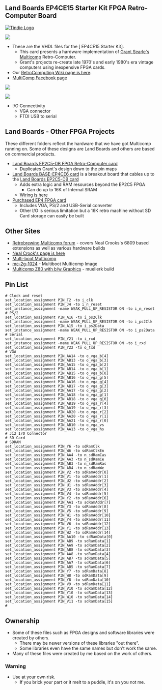 == Land Boards EP4CE15 Starter Kit FPGA Retro-Computer Board ==

<a href="https://www.tindie.com/products/land_boards/retrocomputer-fpga-card-pcb-only/" >
<img src="http://land-boards.com/tindie/tindie-larges-v2.png" alt="Tindie Logo">
</img></a> 

<img src="http://land-boards.com/blwiki/images/8/8f/RETRO-EP4CE15-REV4-BLACK-P1464-720PX.jpg"></img>

* These are the VHDL files for the  [ EP4CE15 Starter Kit].
** This card presents a hardware implementation of [http://searle.x10host.com/Multicomp/index.html Grant Searle's Multicomp] Retro-Computer.
** Grant's projects re-create late 1970's and early 1980's era vintage computers using inexpensive FPGA cards.
* Our [http://land-boards.com/blwiki/index.php?title=RetroComputers RetroComputing Wiki page is here].
* [https://www.facebook.com/groups/663409440836492 MultiComp Facebook page]

<img src="http://land-boards.com/blwiki/images/1/18/EP4CE55_RESOURCES.PNG"></img>

<img src="http://land-boards.com/blwiki/images/4/43/CycloneV_FPGA_Resources.PNG"></img>
	
* I/O Connectivity
** VGA connector
** FTDI USB to serial


== Land Boards - Other FPGA Projects ==

These different folders reflect the hardware that we have got Multicomp running on. Some of these designs are Land Boards and others are based on commercial products.

* [http://land-boards.com/blwiki/index.php?title=EP2C5-DB Land Boards EP2C5-DB FPGA Retro-Computer card]
** Duplicates Grant's design down to the pin maps
* [http://land-boards.com/blwiki/index.php?title=BASE-EP4CE6 Land Boards BASE-EP4CE6 card] is a breakout board that cables up to the [http://land-boards.com/blwiki/index.php?title=EP2C5-DB Land Boards EP2C5-DB card]
** Adds extra logic and RAM resources beyond the EP2C5 FPGA
*** Can do up to 16K of Internal SRAM
** [http://land-boards.com/blwiki/index.php?title=Retro-Computer_Map_EP2_to_EP4_card Wiring is here]
* [http://land-boards.com/blwiki/index.php?title=Cyclone_IV_FPGA_EP4CE6E22C8N_Development_Board_USB_V2 Purchased EP4 FPGA card]
** Includes VGA, PS/2 and USB-Serial converter
** Other I/O is serious limitation but a 16K retro machine without SD Card storage can easily be built

== Other Sites ==

* [https://www.retrobrewcomputers.org/doku.php?id=boards:sbc:multicomp:start Retrobrewing Multicomp forum] - covers Neal Crooks's 6809 based extensions as well as various hardware builds
* [https://github.com/nealcrook/multicomp6809 Neal Crook's page is here]
* [https://www.retrobrewcomputers.org/doku.php?id=builderpages:rhkoolstar:mc-2g-1024 Multi-boot Multicomp]
* [https://retrobrewcomputers.org/doku.php?id=builderpages:rhkoolstar:mc-2g-1024 mc-2g-1024] - Multiboot Multicomp Image
* [https://retrobrewcomputers.org/doku.php?id=builderpages:muellerk:start Multicomp Z80 with b/w Graphics] - muellerk build

== Pin List ==

<pre>
# Clock and reset
set_location_assignment PIN_T2 -to i_clk
set_location_assignment PIN_J4 -to i_n_reset
set_instance_assignment -name WEAK_PULL_UP_RESISTOR ON -to i_n_reset
# PS/2
set_location_assignment PIN_A16 -to i_ps2Clk
set_instance_assignment -name WEAK_PULL_UP_RESISTOR ON -to i_ps2Clk
set_location_assignment PIN_A15 -to i_ps2Data
set_instance_assignment -name WEAK_PULL_UP_RESISTOR ON -to i_ps2Data
# Serial
set_location_assignment PIN_Y21 -to i_rxd
set_instance_assignment -name WEAK_PULL_UP_RESISTOR ON -to i_rxd
set_location_assignment PIN_Y22 -to o_txd
# VGA
set_location_assignment PIN_AA14 -to o_vga_b[4]
set_location_assignment PIN_AB13 -to o_vga_b[3]
set_location_assignment PIN_AA15 -to o_vga_b[2]
set_location_assignment PIN_AB14 -to o_vga_b[1]
set_location_assignment PIN_AB15 -to o_vga_b[0]
set_location_assignment PIN_AB16 -to o_vga_g[5]
set_location_assignment PIN_AA16 -to o_vga_g[4]
set_location_assignment PIN_AB17 -to o_vga_g[3]
set_location_assignment PIN_AA17 -to o_vga_g[2]
set_location_assignment PIN_AA18 -to o_vga_g[1]
set_location_assignment PIN_AB18 -to o_vga_g[0]
set_location_assignment PIN_AB19 -to o_vga_r[4]
set_location_assignment PIN_AA19 -to o_vga_r[3]
set_location_assignment PIN_AB20 -to o_vga_r[2]
set_location_assignment PIN_AA20 -to o_vga_r[1]
set_location_assignment PIN_AA21 -to o_vga_r[0]
set_location_assignment PIN_AB10 -to o_vga_vs
set_location_assignment PIN_AA13 -to o_vga_hs
# J12 I/O Connector
# SD Card
# SDRAM
set_location_assignment PIN_Y6 -to sdRamClk
set_location_assignment PIN_W6 -to sdRamClkEn
set_location_assignment PIN_AA4 -to n_sdRamCas
set_location_assignment PIN_AA3 -to n_sdRamCe
set_location_assignment PIN_AB3 -to n_sdRamRas
set_location_assignment PIN_AB4 -to n_sdRamWe
set_location_assignment PIN_V2 -to sdRamAddr[0]
set_location_assignment PIN_V1 -to sdRamAddr[1]
set_location_assignment PIN_U2 -to sdRamAddr[2]
set_location_assignment PIN_U1 -to sdRamAddr[3]
set_location_assignment PIN_V3 -to sdRamAddr[4]
set_location_assignment PIN_V4 -to sdRamAddr[5]
set_location_assignment PIN_Y2 -to sdRamAddr[6]
set_location_assignment PIN_AA1 -to sdRamAddr[7]
set_location_assignment PIN_Y3 -to sdRamAddr[8]
set_location_assignment PIN_V5 -to sdRamAddr[9]
set_location_assignment PIN_W1 -to sdRamAddr[10]
set_location_assignment PIN_Y4 -to sdRamAddr[11]
set_location_assignment PIN_V6 -to sdRamAddr[12]
set_location_assignment PIN_Y1 -to sdRamAddr[13]
set_location_assignment PIN_W2 -to sdRamAddr[14]
set_location_assignment PIN_AA10 -to sdRamData[0]
set_location_assignment PIN_AB9 -to sdRamData[1]
set_location_assignment PIN_AA9 -to sdRamData[2]
set_location_assignment PIN_AB8 -to sdRamData[3]
set_location_assignment PIN_AA8 -to sdRamData[4]
set_location_assignment PIN_AB7 -to sdRamData[5]
set_location_assignment PIN_AA7 -to sdRamData[6]
set_location_assignment PIN_AB5 -to sdRamData[7]
set_location_assignment PIN_Y7 -to sdRamData[8]
set_location_assignment PIN_W8 -to sdRamData[9]
set_location_assignment PIN_Y8 -to sdRamData[10]
set_location_assignment PIN_V9 -to sdRamData[11]
set_location_assignment PIN_V10 -to sdRamData[12]
set_location_assignment PIN_Y10 -to sdRamData[13]
set_location_assignment PIN_W10 -to sdRamData[14]
set_location_assignment PIN_V11 -to sdRamData[15]
#</pre>

== Ownership ==

* Some of these files such as FPGA designs and software libraries were created by others.
** There may be newer versions of these libraries "out there".
** Some libraries even have the same names but don't work the same.
* Many of these files were created by me based on the work of others.

=== Warning ===

* Use at your own risk.
** If you brick your part or it melt to a puddle, it's on you not me.
